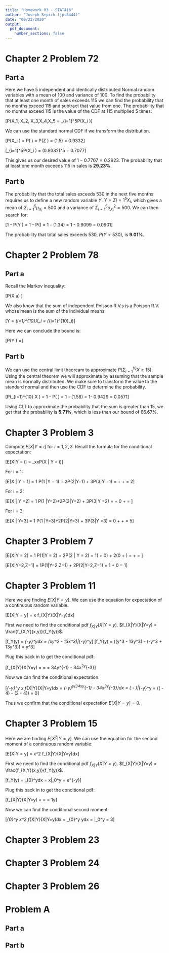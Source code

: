 ```yaml
---
title: "Homework 03 - STAT416"
author: "Joseph Sepich (jps6444)"
date: "09/22/2020"
output:
  pdf_document:
    number_sections: false
---
```


# Chapter 2 Problem 72

## Part a

Here we have 5 independent and identically distributed Normal random variables with a mean of 100 and variance of 100. To find the probability that at least one month of sales exceeds 115 we can find the probability that no months exceed 115 and subtract that value from one. The probability that no months exceed 115 is the value of the CDF at 115 multiplied 5 times:

\[P(X_1, X_2, X_3,X_4,X_5 \leq 115  = \Pi_{i=1}^5P(X_i \leq 115)\]

We can use the standard normal CDF if we transform the distribution.

\[P(X_i \leq 115) = P(\frac{X_i - \mu}{\sigma} \leq \frac{115 - 100}{10}) = P(Z \leq 1.5) = \Phi(1.5) = 0.9332\]

\[\Pi_{i=1}^5P(X_i \leq 115) = (0.9332)^5 = 0.7077\]

This gives us our desired value of $1 - 0.7707 = 0.2923$. The probability that at least one month exceeds 115 in sales is **29.23%**.

## Part b

The probability that the total sales exceeds 530 in the next five months requires us to define a new random variable $Y$. $Y = \Sigma{i=1}^5X_i$, which gives a mean of $\Sigma_{i=1}^5\mu_{X_i} = 500$ and a variance of $\Sigma_{i=1}^5\sigma^2_{X_i} = 500$. We can then search for:

\[1 - P(Y \leq 530) = 1 - P(\frac{Y - 500}{22.36}\leq\frac{530 - 500}{22.36}) = 1 - \Phi(1.34) = 1 - 0.9099 = 0.0901\]

The probability that total sales exceeds 530, $P(Y > 530)$, is **9.01%**.

# Chapter 2 Problem 78

## Part a

Recall the Markov inequality:

\[P(X \geq a) \leq \frac{E[x]}{a}\]

We also know that the sum of independent Poisson R.V.s is a Poisson R.V. whose mean is the sum of the individual means:

\[Y = \Sigma_{i=1}^{10}X_i = \text{Poisson}(\Sigma_{i=1}^{10}\lambda_i)\]

Here we can conclude the bound is:

\[P(Y \geq 15) \leq \frac{\Sigma_{i=1}^{10}\lambda_i}{15} =\frac{10}{15}\]

## Part b

We can use the central limit theoream to approximate $P(\Sigma_{i=1}^{10} X \geq 15)$. Using the central theorem we will approximate by assuming that the sample mean is normally distributed. We make sure to transform the value to the standard normal and then use the CDF to determine the probability.

\[P(\Sigma_{i=1}^{10} X \geq 15) = 1 - P(\frac{\Sigma_{i=1}^{10} X - 10}{\sqrt{10}} \leq \frac{15 - 10}{\sqrt{10}}) = 1 - \Phi(1.58) = 1- 0.9429 = 0.0571\]

Using CLT to approximate the probability that the sum is greater than 15, we get that the probability is **5.71%**, which is less than our bound of 66.67%.

# Chapter 3 Problem 3

Compute $E[X|Y = i]$ for $i = 1,2,3$. Recall the formula for the conditional expectation:

\[E[X|Y = i] = \Sigma_xxP(X | Y = i)\]

For i = 1:

\[E[X | Y = 1] = 1 P(1 |Y = 1) + 2P(2|Y=1) + 3P(3|Y =1) = \frac15 + \frac65 + \frac35 = 2\]

For i = 2:

\[E[X | Y =2] = 1 P(1 |Y=2)+2P(2|Y=2) + 3P(3|Y =2) = \frac23 + 0 + \frac33 = \frac53\]

For i = 3:

\[E[X | Y=3] = 1 P(1 |Y=3)+2P(2|Y=3) + 3P(3|Y =3) = 0 + \frac65 + \frac65 = \frac{12}5\]

# Chapter 3 Problem 7

\[E[X|Y = 2] = 1 P(1|Y = 2) + 2P(2 | Y = 2) = 1(\frac15 + 0) + 2(0 + \frac45) = \frac15 + \frac85 = \frac95\]

\[E[X|Y=2,Z=1] = 1P(1|Y=2,Z=1) + 2P(2|Y=2,Z=1) = 1 + 0 = 1\]

# Chapter 3 Problem 11

Here we are finding $E[X|Y = y]$. We can use the equation for expectation of a continuous random variable:

\[E[X|Y = y] = \int x f_{X|Y}(X|Y=y)dx\]

First we need to find the conditional pdf $f_{X|Y}(X|Y=y)$. $f_{X|Y}(X|Y=y) = \frac{f_{X,Y}(x,y)}{f_Y(y)}$.

\[f_Y(y) = \int_{-y}^y\frac{e^{-y}(y^2-x^2)}{8}dx = \frac{e^{-y}}{8}(xy^2 - \frac13x^3)|_{-y}^y\]
\[f_Y(y) = \frac{e^{-y}}{8}((y^3 - \frac13y^3) - (-y^3 + \frac13y^3)) = \frac{e^{-y}}{6}y^3\]

Plug this back in to get the conditional pdf:

\[f_{X|Y}(X|Y=y) = \frac{\frac{e^{-y}(y^2-x^2)}{8}}{\frac{e^{-y}}{6}y^3} = \frac{3(y^2-x^2)}{4y^3} = \frac34y^{-1} - \frac34x^2y^{-3}\]

Now we can find the conditional expectation:

\[\int_{-y}^y x f_{X|Y}(X|Y=y)dx = \int_{-y}^y(\frac34xy^{-1} - \frac34x^3y^{-3})dx = \frac34(\frac{x^2}{2y} - \frac{x^4}{4y^3})|_{-y}^y = \frac34((\frac{y}{2} - \frac{y}4) - (\frac{y}2 - \frac{y}4)) = 0\]

Thus we confirm that the conditional expectation $E[X|Y = y] = 0$.

# Chapter 3 Problem 15

Here we are finding $E[X^2|Y = y]$. We can use the equation for the second moment of a continuous random variable:

\[E[X|Y = y] = \int x^2 f_{X|Y}(X|Y=y)dx\]

First we need to find the conditional pdf $f_{X|Y}(X|Y=y)$. $f_{X|Y}(X|Y=y) = \frac{f_{X,Y}(x,y)}{f_Y(y)}$.

\[f_Y(y) = \int_{0}^y\frac{e^{-y}}{y}dx = \frac{e^{-y}}{y}x|_0^y = e^{-y}\]

Plug this back in to get the conditional pdf:

\[f_{X|Y}(X|Y=y) = = \frac{\frac{e^{-y}}{y}}{e^{-y}} = \frac1y\]

Now we can find the conditional second moment:

\[\int_{0}^y x^2 f_{X|Y}(X|Y=y)dx = \int_{0}^y \frac{x^2}ydx = \frac{x^3}{3y}|_0^y = \frac{y^2}3\]

# Chapter 3 Problem 23

# Chapter 3 Problem 24

# Chapter 3 Problem 26

# Problem A

## Part a

## Part b


